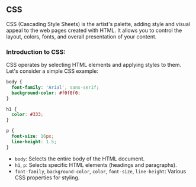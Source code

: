

## CSS


CSS (Cascading Style Sheets) is the artist's palette, adding style and visual
appeal to the web pages created with HTML. It allows you to control the layout,
colors, fonts, and overall presentation of your content.

### Introduction to CSS:

CSS operates by selecting HTML elements and applying styles to them. Let's
consider a simple CSS example:

```css filename="styles.css"
body {
  font-family: 'Arial', sans-serif;
  background-color: #f0f0f0;
}

h1 {
  color: #333;
}

p {
  font-size: 16px;
  line-height: 1.5;
}
```

- `body`: Selects the entire body of the HTML document.
- `h1`, `p`: Selects specific HTML elements (headings and paragraphs).
- `font-family`, `background-color`, `color`, `font-size`, `line-height`:
  Various CSS properties for styling.
